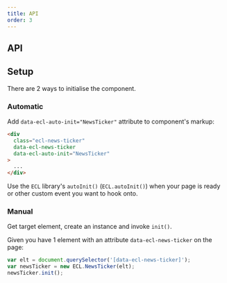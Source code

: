```yaml
---
title: API
order: 3
---
```



## API

<NewsTickerJSDoc />

## Setup

There are 2 ways to initialise the component.

### Automatic

Add `data-ecl-auto-init="NewsTicker"` attribute to component's markup:

```html
<div
  class="ecl-news-ticker"
  data-ecl-news-ticker
  data-ecl-auto-init="NewsTicker"
>
  ...
</div>
```

Use the `ECL` library's `autoInit()` (`ECL.autoInit()`) when your page is ready or other custom event you want to hook onto.

### Manual

Get target element, create an instance and invoke `init()`.

Given you have 1 element with an attribute `data-ecl-news-ticker` on the page:

```js
var elt = document.querySelector('[data-ecl-news-ticker]');
var newsTicker = new ECL.NewsTicker(elt);
newsTicker.init();
```
